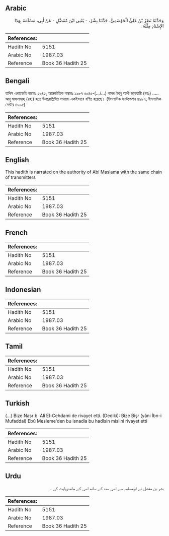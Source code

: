 ## Arabic


<div dir="rtl" lang="ar" style={{fontSize:'larger',backgroundColor:'#f8f9fa',padding:20}}>
وَحَدَّثَنَا نَصْرُ بْنُ عَلِيٍّ الْجَهْضَمِيُّ، حَدَّثَنَا بِشْرٌ، - يَعْنِي ابْنَ مُفَضَّلٍ - عَنْ أَبِي، مَسْلَمَةَ بِهَذَا الإِسْنَادِ مِثْلَهُ ‏.‏
</div>
<div style={{backgroundColor:'#f8f9fa',padding:20, marginBottom: 10}}><table> <thead> <tr> <th>References:</th> <th></th> </tr> </thead> <tbody><tr><td>Hadith No</td><td>5151</td></tr><tr><td>Arabic No</td><td>1987.03</td></tr><tr><td>Reference</td><td>Book 36 Hadith 25</td></tr></tbody></table></div>

## Bengali


<div dir="ltr" lang="bn" style={{fontSize:'larger',backgroundColor:'#f8f9fa',padding:20}}>
হাদিস একাডেমি নাম্বারঃ ৫০৪৫, আন্তর্জাতিক নাম্বারঃ ১৯৮৭ ৫০৪৫-(.../...) নাসর ইবনু আলী জাহযামী (রহঃ) ..... আবূ মাসলামাহ্ (রহঃ) হতে উপরোল্লিখিত সানাদে একইভাবে বর্ণিত হয়েছে। (ইসলামিক ফাউন্ডেশন ৪৯৮৭, ইসলামিক সেন্টার ৪৯৯৫)
</div>
<div style={{backgroundColor:'#f8f9fa',padding:20, marginBottom: 10}}><table> <thead> <tr> <th>References:</th> <th></th> </tr> </thead> <tbody><tr><td>Hadith No</td><td>5151</td></tr><tr><td>Arabic No</td><td>1987.03</td></tr><tr><td>Reference</td><td>Book 36 Hadith 25</td></tr></tbody></table></div>

## English


<div dir="ltr" lang="en" style={{fontSize:'larger',backgroundColor:'#f8f9fa',padding:20}}>
This hadith is narrated on the authority of Abi Maslama with the same chain of transmitters
</div>
<div style={{backgroundColor:'#f8f9fa',padding:20, marginBottom: 10}}><table> <thead> <tr> <th>References:</th> <th></th> </tr> </thead> <tbody><tr><td>Hadith No</td><td>5151</td></tr><tr><td>Arabic No</td><td>1987.03</td></tr><tr><td>Reference</td><td>Book 36 Hadith 25</td></tr></tbody></table></div>

## French


<div dir="ltr" lang="fr" style={{fontSize:'larger',backgroundColor:'#f8f9fa',padding:20}}>

</div>
<div style={{backgroundColor:'#f8f9fa',padding:20, marginBottom: 10}}><table> <thead> <tr> <th>References:</th> <th></th> </tr> </thead> <tbody><tr><td>Hadith No</td><td>5151</td></tr><tr><td>Arabic No</td><td>1987.03</td></tr><tr><td>Reference</td><td>Book 36 Hadith 25</td></tr></tbody></table></div>

## Indonesian


<div dir="ltr" lang="id" style={{fontSize:'larger',backgroundColor:'#f8f9fa',padding:20}}>

</div>
<div style={{backgroundColor:'#f8f9fa',padding:20, marginBottom: 10}}><table> <thead> <tr> <th>References:</th> <th></th> </tr> </thead> <tbody><tr><td>Hadith No</td><td>5151</td></tr><tr><td>Arabic No</td><td>1987.03</td></tr><tr><td>Reference</td><td>Book 36 Hadith 25</td></tr></tbody></table></div>

## Tamil


<div dir="ltr" lang="ta" style={{fontSize:'larger',backgroundColor:'#f8f9fa',padding:20}}>

</div>
<div style={{backgroundColor:'#f8f9fa',padding:20, marginBottom: 10}}><table> <thead> <tr> <th>References:</th> <th></th> </tr> </thead> <tbody><tr><td>Hadith No</td><td>5151</td></tr><tr><td>Arabic No</td><td>1987.03</td></tr><tr><td>Reference</td><td>Book 36 Hadith 25</td></tr></tbody></table></div>

## Turkish


<div dir="ltr" lang="tr" style={{fontSize:'larger',backgroundColor:'#f8f9fa',padding:20}}>
(…) Bize Nasr b. Alî El-Cehdami de rivayet etti. (Dediki): Bize Bişr (yâni İbn-i Mufaddal) Ebû Mesleme'den bu isnadla bu hadîsin mislini rivayet etti
</div>
<div style={{backgroundColor:'#f8f9fa',padding:20, marginBottom: 10}}><table> <thead> <tr> <th>References:</th> <th></th> </tr> </thead> <tbody><tr><td>Hadith No</td><td>5151</td></tr><tr><td>Arabic No</td><td>1987.03</td></tr><tr><td>Reference</td><td>Book 36 Hadith 25</td></tr></tbody></table></div>

## Urdu


<div dir="rtl" lang="ur" style={{fontSize:'larger',backgroundColor:'#f8f9fa',padding:20}}>
بشر بن مفضل نے ابومسلمہ سے اسی سند کے ساتھ اسی کے مانندروایت کی ۔
</div>
<div style={{backgroundColor:'#f8f9fa',padding:20, marginBottom: 10}}><table> <thead> <tr> <th>References:</th> <th></th> </tr> </thead> <tbody><tr><td>Hadith No</td><td>5151</td></tr><tr><td>Arabic No</td><td>1987.03</td></tr><tr><td>Reference</td><td>Book 36 Hadith 25</td></tr></tbody></table></div>